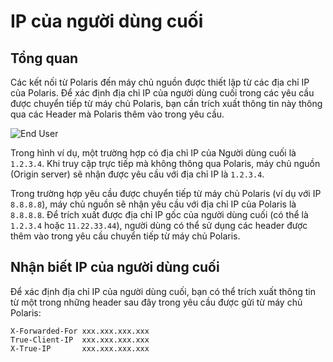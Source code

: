 # IP của người dùng cuối

## Tổng quan

Các kết nối từ Polaris đến máy chủ nguồn được thiết lập từ các địa chỉ IP của Polaris. Để xác định địa chỉ IP của người dùng cuối trong các yêu cầu được chuyển tiếp từ máy chủ Polaris, bạn cần trích xuất thông tin này thông qua các Header mà Polaris thêm vào trong yêu cầu.

![End User](/img/general-knowledge/end-user.png)

Trong hình ví dụ, một trường hợp có địa chỉ IP của Người dùng cuối là `1.2.3.4`. Khi truy cập trực tiếp mà không thông qua Polaris, máy chủ nguồn (Origin server) sẽ nhận được yêu cầu với địa chỉ IP là `1.2.3.4`.

Trong trường hợp yêu cầu được chuyển tiếp từ máy chủ Polaris (ví dụ với IP `8.8.8.8`), máy chủ nguồn sẽ nhận yêu cầu với địa chỉ IP của Polaris là `8.8.8.8`. Để trích xuất được địa chỉ IP gốc của người dùng cuối (có thể là `1.2.3.4` hoặc `11.22.33.44`), người dùng có thể sử dụng các header được thêm vào trong yêu cầu chuyển tiếp từ máy chủ Polaris.

## Nhận biết IP của người dùng cuối

Để xác định địa chỉ IP của người dùng cuối, bạn có thể trích xuất thông tin từ một trong những header sau đây trong yêu cầu được gửi từ máy chủ Polaris:

```
X-Forwarded-For xxx.xxx.xxx.xxx
True-Client-IP  xxx.xxx.xxx.xxx
X-True-IP       xxx.xxx.xxx.xxx
```

